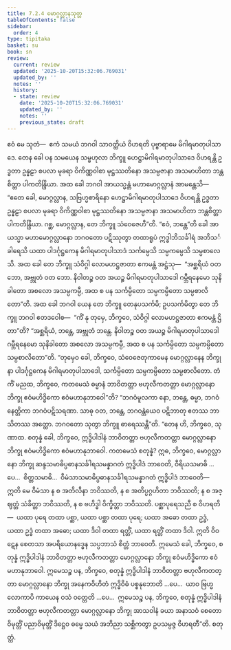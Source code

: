 ```yaml
---
title: 7.2.4 မောဂ္ဂလ္လာနသုတ္တ
tableOfContents: false
sidebar:
  order: 4
type: tipitaka
basket: su
book: sn
review:
  current: review
  updated: '2025-10-20T15:32:06.769031'
  updated_by: ''
  notes: ''
  history:
  - state: review
    date: '2025-10-20T15:32:06.769031'
    updated_by: ''
    notes: ''
    previous_state: draft
---
```



<DynamicBreadcrumb />


<ReviewStatus review={frontmatter.review} showDetails={true} />

<HypothesisAnnotation frontmatter={frontmatter} />

<Division number="826" book="sn" e="ch" v="18" p="407">

<Paragraph number="1408" book="sn">
ဧဝံ မေ သုတံ—  ဧကံ သမယံ ဘဂဝါ သာဝတ္ထိယံ ဝိဟရတိ ပုဗ္ဗာရာမေ မိဂါရမာတုပါသာဒေ. တေန ခေါ ပန သမယေန သမ္ဗဟုလာ ဘိက္ခူ ဟေဋ္ဌာမိဂါရမာတုပါသာဒေ ဝိဟရန္တိ ဥဒ္ဓတာ ဥန္နဠာ စပလာ မုခရာ ဝိကိဏ္ဏဝါစာ မုဋ္ဌဿတိနော အသမ္ပဇာနာ အသမာဟိတာ ဘန္တစိတ္တာ ပါကတိန္ဒြိယာ.
</Paragraph>

<Paragraph number="1409" book="sn">
အထ ခေါ ဘဂဝါ အာယသ္မန္တံ မဟာမောဂ္ဂလ္လာနံ အာမန္တေသိ—  “ဧတေ ခေါ, မောဂ္ဂလ္လာန, သဗြဟ္မစာရိနော ဟေဋ္ဌာမိဂါရမာတုပါသာဒေ ဝိဟရန္တိ ဥဒ္ဓတာ ဥန္နဠာ စပလာ မုခရာ ဝိကိဏ္ဏဝါစာ မုဋ္ဌဿတိနော အသမ္ပဇာနာ အသမာဟိတာ ဘန္တစိတ္တာ ပါကတိန္ဒြိယာ. ဂစ္ဆ, မောဂ္ဂလ္လာန, တေ ဘိက္ခူ သံဝေဇေဟီ”တိ.
</Paragraph>

<Paragraph number="1410" book="sn">
“ဧဝံ, ဘန္တေ”တိ ခေါ အာယသ္မာ မဟာမောဂ္ဂလ္လာနော ဘဂဝတော ပဋိဿုတွာ တထာရူပံ ဣဒ္ဓါဘိသင်္ခါရံ အဘိသင်္ခါရေသိ ယထာ ပါဒင်္ဂုဋ္ဌကေန မိဂါရမာတုပါသာဒံ သင်္ကမ္ပေသိ သမ္ပကမ္ပေသိ သမ္ပစာလေသိ. အထ ခေါ တေ ဘိက္ခူ သံဝိဂ္ဂါ လောမဟဋ္ဌဇာတာ ဧကမန္တံ အဋ္ဌံသု—  “အစ္ဆရိယံ ဝတ ဘော, အဗ္ဘုတံ ဝတ ဘော. နိဝါတဉ္စ ဝတ အယဉ္စ မိဂါရမာတုပါသာဒေါ ဂမ္ဘီရနေမော သုနိခါတော အစလော အသမ္ပကမ္ပီ, အထ စ ပန သင်္ကမ္ပိတော သမ္ပကမ္ပိတော သမ္ပစာလိတော”တိ.
</Paragraph>

<Paragraph number="1411" book="sn">
အထ ခေါ ဘဂဝါ ယေန တေ ဘိက္ခူ တေနုပသင်္ကမိ; ဥပသင်္ကမိတွာ တေ ဘိက္ခူ ဘဂဝါ ဧတဒဝေါစ—  “ကိံ နု တုမှေ, ဘိက္ခဝေ, သံဝိဂ္ဂါ လောမဟဋ္ဌဇာတာ ဧကမန္တံ ဌိတာ”တိ? “အစ္ဆရိယံ, ဘန္တေ, အဗ္ဘုတံ ဘန္တေ. နိဝါတဉ္စ ဝတ အယဉ္စ မိဂါရမာတုပါသာဒေါ ဂမ္ဘီရနေမော သုနိခါတော အစလော အသမ္ပကမ္ပီ, အထ စ ပန သင်္ကမ္ပိတော သမ္ပကမ္ပိတော သမ္ပစာလိတော”တိ. “တုမှေဝ ခေါ, ဘိက္ခဝေ, သံဝေဇေတုကာမေန မောဂ္ဂလ္လာနေန ဘိက္ခုနာ ပါဒင်္ဂုဋ္ဌကေန မိဂါရမာတုပါသာဒေါ, သင်္ကမ္ပိတော သမ္ပကမ္ပိတော သမ္ပစာလိတော. တံ ကိံ မညထ, ဘိက္ခဝေ, ကတမေသံ ဓမ္မာနံ ဘာဝိတတ္တာ ဗဟုလီကတတ္တာ မောဂ္ဂလ္လာနော ဘိက္ခု ဧဝံမဟိဒ္ဓိကော ဧဝံမဟာနုဘာဝေါ”တိ? “ဘဂဝံမူလကာ နော, ဘန္တေ, ဓမ္မာ, ဘဂဝံနေတ္တိကာ ဘဂဝံပဋိသရဏာ. သာဓု ဝတ, ဘန္တေ, ဘဂဝန္တံယေဝ ပဋိဘာတု ဧတဿ ဘာသိတဿ အတ္ထော. ဘဂဝတော သုတွာ ဘိက္ခူ ဓာရေဿန္တီ”တိ.
</Paragraph>

<Paragraph number="1412" book="sn">
“တေန ဟိ, ဘိက္ခဝေ, သုဏာထ. စတုန္နံ ခေါ, ဘိက္ခဝေ, ဣဒ္ဓိပါဒါနံ ဘာဝိတတ္တာ ဗဟုလီကတတ္တာ မောဂ္ဂလ္လာနော ဘိက္ခု ဧဝံမဟိဒ္ဓိကော ဧဝံမဟာနုဘာဝေါ. ကတမေသံ စတုန္နံ? ဣဓ, ဘိက္ခဝေ, မောဂ္ဂလ္လာနော ဘိက္ခု ဆန္ဒသမာဓိပ္ပဓာနသင်္ခါရသမန္နာဂတံ ဣဒ္ဓိပါဒံ ဘာဝေတိ, ဝီရိယသမာဓိ …ပေ…  စိတ္တသမာဓိ…  ဝီမံသာသမာဓိပ္ပဓာနသင်္ခါရသမန္နာဂတံ ဣဒ္ဓိပါဒံ ဘာဝေတိ—  ဣတိ မေ ဝီမံသာ န စ အတိလီနာ ဘဝိဿတိ, န စ အတိပ္ပဂ္ဂဟိတာ ဘဝိဿတိ; န စ အဇ္ဈတ္တံ သံခိတ္တာ ဘဝိဿတိ, န စ ဗဟိဒ္ဓါ ဝိက္ခိတ္တာ ဘဝိဿတိ. ပစ္ဆာပုရေသညီ စ ဝိဟရတိ—  ယထာ ပုရေ တထာ ပစ္ဆာ, ယထာ ပစ္ဆာ တထာ ပုရေ; ယထာ အဓော တထာ ဥဒ္ဓံ, ယထာ ဥဒ္ဓံ တထာ အဓော; ယထာ ဒိဝါ တထာ ရတ္တိံ, ယထာ ရတ္တိံ တထာ ဒိဝါ. ဣတိ ဝိဝဋေန စေတသာ အပရိယောနဒ္ဓေန သပ္ပဘာသံ စိတ္တံ ဘာဝေတိ. ဣမေသံ ခေါ, ဘိက္ခဝေ, စတုန္နံ ဣဒ္ဓိပါဒါနံ ဘာဝိတတ္တာ ဗဟုလီကတတ္တာ မောဂ္ဂလ္လာနော ဘိက္ခု ဧဝံမဟိဒ္ဓိကော ဧဝံမဟာနုဘာဝေါ. ဣမေသဉ္စ ပန, ဘိက္ခဝေ, စတုန္နံ ဣဒ္ဓိပါဒါနံ ဘာဝိတတ္တာ ဗဟုလီကတတ္တာ မောဂ္ဂလ္လာနော ဘိက္ခု အနေကဝိဟိတံ ဣဒ္ဓိဝိဓံ ပစ္စနုဘောတိ …ပေ…  ယာဝ ဗြဟ္မလောကာပိ ကာယေန ဝသံ ဝတ္တေတိ …ပေ…  ဣမေသဉ္စ ပန, ဘိက္ခဝေ, စတုန္နံ ဣဒ္ဓိပါဒါနံ ဘာဝိတတ္တာ ဗဟုလီကတတ္တာ မောဂ္ဂလ္လာနော ဘိက္ခု အာသဝါနံ ခယာ အနာသဝံ စေတောဝိမုတ္တိံ ပညာဝိမုတ္တိံ ဒိဋ္ဌေဝ ဓမ္မေ သယံ အဘိညာ သစ္ဆိကတွာ ဥပသမ္ပဇ္ဇ ဝိဟရတီ”တိ.

</Paragraph>
</Division>

<Paragraph number="1413" type="center" book="sn">
စတုတ္ထံ.
</Paragraph>